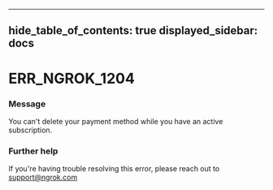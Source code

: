 

---
hide_table_of_contents: true
displayed_sidebar: docs
---


# ERR_NGROK_1204

### Message
You can't delete your payment method while you have an active subscription.

<ErrorDetails />



### Further help
If you're having trouble resolving this error, please reach out to [support@ngrok.com](mailto:support@ngrok.com?subject=Help%20with%20ERR_NGROK_1204)

